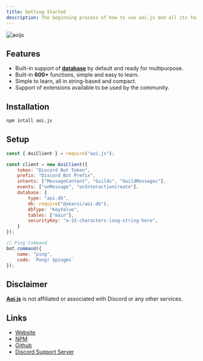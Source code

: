 ```yaml
---
title: Getting Started
description: The beginning process of how to use aoi.js and all its features.
---
```


![aoijs](https://raw.githubusercontent.com/aoijs/website/master/assets/images/aoijs-banner.png)

## Features

- Built-in support of **[database](https://www.npmjs.com/package/@akarui/aoi.db)** by default and ready for multipurpose.
- Built-in **600+** functions, simple and easy to learn.
- Simple to learn, all in string-based and compact.
- Support of extensions available to be used by the community.

## Installation

```sh npm2yarn
npm intall aoi.js
```

## Setup

```javascript
const { AoiClient } = require("aoi.js");

const client = new AoiClient({
    token: "Discord Bot Token",
    prefix: "Discord Bot Prefix",
    intents: ["MessageContent", "Guilds", "GuildMessages"],
    events: ["onMessage", "onInteractionCreate"],
    database: {
        type: "aoi.db",
        db: require("@akarui/aoi.db"),
        dbType: "KeyValue",
        tables: ["main"],
        securityKey: "a-32-characters-long-string-here",
    }
});

// Ping Command
bot.command({
    name: "ping",
    code: `Pong! $pingms`
});
```

## Disclaimer

**[Aoi.js](https://www.npmjs.com/package/aoi.js)** is not affiliated or associated with Discord or any other services.

## Links

- [Website](https://aoi.js.org)
- [NPM](https://www.npmjs.com/package/aoi.js)
- [Github](https://github.com/AkaruiDevelopment/aoi.js)
- [Discord Support Server](https://aoi.js.org/invite)